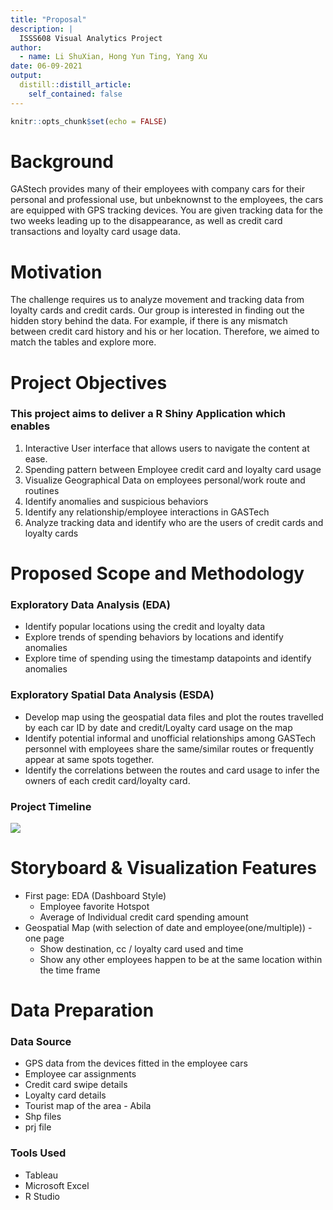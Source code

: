 ```yaml
---
title: "Proposal"
description: |
  ISSS608 Visual Analytics Project
author:
  - name: Li ShuXian, Hong Yun Ting, Yang Xu
date: 06-09-2021
output:
  distill::distill_article:
    self_contained: false
---
```



```r
knitr::opts_chunk$set(echo = FALSE)
```

# Background  

GAStech provides many of their employees with company cars for their personal and professional use, but unbeknownst to the employees, the cars are equipped with GPS tracking devices. You are given tracking data for the two weeks leading up to the disappearance, as well as credit card transactions and loyalty card usage data.

# Motivation

The challenge requires us to analyze movement and tracking data from loyalty cards and credit cards. Our group is interested in finding out the hidden story behind the data. For example, if there is any mismatch between credit card history and his or her location. Therefore, we aimed to match the tables and explore more.   

# Project Objectives 

### This project aims to deliver a R Shiny Application which enables 

1. Interactive User interface that allows users to navigate the content at ease. 
2. Spending pattern between Employee credit card and loyalty card usage 
3. Visualize Geographical Data on employees personal/work route and routines 
4. Identify anomalies and suspicious behaviors 
5. Identify any relationship/employee interactions in GASTech 
6. Analyze tracking data and identify who are the users of credit cards and loyalty cards 

# Proposed Scope and Methodology 

### Exploratory Data Analysis (EDA) 
* Identify popular locations using the credit and loyalty data  
* Explore trends of spending behaviors by locations and identify anomalies 
* Explore time of spending using the timestamp datapoints and identify anomalies 

### Exploratory Spatial Data Analysis (ESDA)  
* Develop map using the geospatial data files and plot the routes travelled by each car ID by date and credit/Loyalty card usage on the map
* Identify potential informal and unofficial relationships among GASTech personnel with employees share the same/similar routes or frequently appear at same spots together. 
* Identify the correlations between the routes and card usage to infer the owners of each credit card/loyalty card. 



### Project Timeline
![](images/Project Timeline.png)

# Storyboard & Visualization Features 
* First page: EDA (Dashboard Style) 
  + Employee favorite Hotspot 
  + Average of Individual credit card spending amount 
* Geospatial Map (with selection of date and employee(one/multiple)) - one page  
  + Show destination, cc / loyalty card used and time 
  + Show any other employees happen to be at the same location within the time frame 


# Data Preparation 
### Data Source 
* GPS data from the devices fitted in the employee cars 
* Employee car assignments
* Credit card swipe details
* Loyalty card details 
* Tourist map of the area - Abila 
* Shp files 
* prj file 

### Tools Used 
* Tableau
* Microsoft Excel 
* R Studio 

